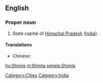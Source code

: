 ==English==

===Proper noun===
{{wikipedia}}
{{en-proper noun}}

# State capital of [[Himachal Pradesh]] ([[India]]).

====Translations====
{{trans-top|capital of Himachal Pradesh, India}}
* Chinese:
*: {{trreq|Mandarin}}
{{trans-mid}}
{{trans-bottom}}

[[Category:Cities]]
[[Category:India]]

[[hu:Shimla]]
[[nl:Shimla]]
[[simple:Shimla]]